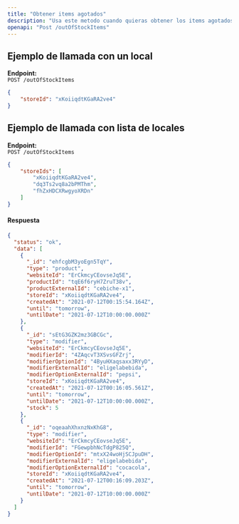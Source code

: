 ```yaml
---
title: "Obtener items agotados"
description: "Usa este metodo cuando quieras obtener los items agotados"
openapi: "Post /outOfStockItems"
---
```



## Ejemplo de llamada con un local

**Endpoint:**  
`POST /outOfStockItems`

```json
{
    "storeId": "xKoiiqdtKGaRA2ve4"
}
```

## Ejemplo de llamada con lista de locales

**Endpoint:**  
`POST /outOfStockItems`

```json
{
    "storeIds": [
        "xKoiiqdtKGaRA2ve4",
        "dq3Ts2vq8a2bPMThm",
        "fhZxHDCXRwgyoXRDn"
    ]
}
```
#### Respuesta

```json
{
  "status": "ok",
  "data": [
    {
      "_id": "ehfcgbM3yoEgn5TqY",
      "type": "product",
      "websiteId": "ErCkmcyCEovseJq5E",
      "productId": "tqE6f6ryH7ZruT38v",
      "productExternalId": "cebiche-x1",
      "storeId": "xKoiiqdtKGaRA2ve4",
      "createdAt": "2021-07-12T00:15:54.164Z",
      "until": "tomorrow",
      "untilDate": "2021-07-12T10:00:00.000Z"
    },
    {
      "_id": "sEtG3GZK2mz3GBCGc",
      "type": "modifier",
      "websiteId": "ErCkmcyCEovseJq5E",
      "modifierId": "4ZAqcvT3XSvsGFZrj",
      "modifierOptionId": "4ByuHXaqsaxx3RYyD",
      "modifierExternalId": "eligelabebida",
      "modifierOptionExternalId": "pepsi",
      "storeId": "xKoiiqdtKGaRA2ve4",
      "createdAt": "2021-07-12T00:16:05.561Z",
      "until": "tomorrow",
      "untilDate": "2021-07-12T10:00:00.000Z",
      "stock": 5
    },
    {
      "_id": "oqeaahXhxnzNxKhG8",
      "type": "modifier",
      "websiteId": "ErCkmcyCEovseJq5E",
      "modifierId": "FGewpbhNcTdgP825Q",
      "modifierOptionId": "mtxX24woHjSCJpuDH",
      "modifierExternalId": "eligelabebida",
      "modifierOptionExternalId": "cocacola",
      "storeId": "xKoiiqdtKGaRA2ve4",
      "createdAt": "2021-07-12T00:16:09.203Z",
      "until": "tomorrow",
      "untilDate": "2021-07-12T10:00:00.000Z"
    }
  ]
}
```